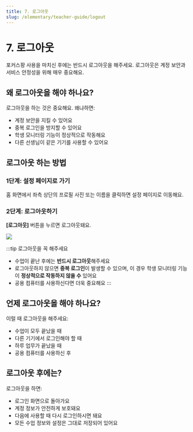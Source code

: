 ```yaml
---
title: 7. 로그아웃
slug: /elementary/teacher-guide/logout
---
```



# 7. 로그아웃

포커스팡 사용을 마치신 후에는 반드시 로그아웃을 해주세요. 로그아웃은 계정 보안과 서비스 안정성을 위해 매우 중요해요.

## 왜 로그아웃을 해야 하나요?

로그아웃을 하는 것은 중요해요. 왜냐하면:

- 계정 보안을 지킬 수 있어요
- 중복 로그인을 방지할 수 있어요
- 학생 모니터링 기능이 정상적으로 작동해요
- 다른 선생님이 같은 기기를 사용할 수 있어요

## 로그아웃 하는 방법

### 1단계: 설정 페이지로 가기

홈 화면에서 좌측 상단의 프로필 사진 또는 이름을 클릭하면 설정 페이지로 이동해요.

### 2단계: 로그아웃하기

**[로그아웃]** 버튼을 누르면 로그아웃돼요.

<Image src="/img/kr/elementary/teacher/11-01.jpg" size="lg" />

:::tip 로그아웃을 꼭 해주세요

- 수업이 끝난 후에는 **반드시 로그아웃**해주세요
- 로그아웃하지 않으면 **중복 로그인**이 발생할 수 있으며, 이 경우 학생 모니터링 기능이 **정상적으로 작동하지 않을 수** 있어요
- 공용 컴퓨터를 사용하신다면 더욱 중요해요
  :::

## 언제 로그아웃을 해야 하나요?

이럴 때 로그아웃을 해주세요:

- 수업이 모두 끝났을 때
- 다른 기기에서 로그인해야 할 때
- 하루 업무가 끝났을 때
- 공용 컴퓨터를 사용하신 후

## 로그아웃 후에는?

로그아웃을 하면:

- 로그인 화면으로 돌아가요
- 계정 정보가 안전하게 보호돼요
- 다음에 사용할 때 다시 로그인하시면 돼요
- 모든 수업 정보와 설정은 그대로 저장되어 있어요
